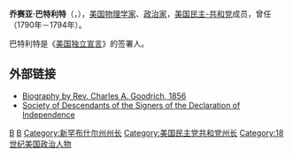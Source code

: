 {{Unreferenced|time=2019-02-28T07:41:40+00:00}}
{{Infobox officeholder
|name        = 乔赛亚·巴特利特<br>Josiah Bartlett
|image       = Josiah Bartlett.jpg
|imagesize   =
|office      = {{le|新罕布夏州州長|Governor of New Hampshire}}
|term_start  = 1790年6月5日
|term_end    = 1794年6月5日
|lieutenant  =
|predecessor = [[約翰·沙利文|約翰·沙利文]]
|successor   = {{le|约翰·泰勒·吉尔曼|John Taylor Gilman}}
|office2     = {{le|新罕布夏州最高法院|New Hampshire Supreme Court|新罕布夏州高級司法法院}}高級法官
|term_start2 = 1788年
|term_end2   = 1790年
|office3     = [[大陸會議|大陸會議]][[新罕布夏州|新罕布夏州]]代表
|term_start3 = 1778年
|term_end3   = 1778年
|term_start4 = 1775年
|term_end4   = 1776年
|birth_date  = {{Birth date|1729|11|21}}
|birth_place = {{flag|British America}}[[麻薩諸塞灣省|麻薩諸塞灣省]][[埃姆斯伯里_(麻薩諸塞州)|埃姆斯伯里]]
|death_date  = {{death date and age|1795|5|19|1729|11|21}}
|death_place = {{USA}}[[新罕布夏州|新罕布夏州]]{{le|金士頓 (新罕布夏州)|Kingston, New Hampshire|金士頓}}
|party       = [[美國民主-共和黨|民主-共和黨]]
|spouse      = 瑪莉·巴特利特（Mary Bartlett）
|children    = 10名，包括{{le|小喬賽亞·巴特利特|Josiah Bartlett Jr.}}
|signature   = Josiah Bartlett Signature.svg
}}
'''乔赛亚·巴特利特'''（{{lang-en|Josiah Bartlett}}，{{bd|1729年|11月21日|1795年|5月19日}}），[[美国|美国]][[物理学家|物理学家]]、[[政治家|政治家]]，[[美国民主-共和党|美国民主-共和党]]成员，曾任{{le|新罕布什尔州州长|Governor of New Hampshire}}（1790年－1794年）。

巴特利特是《[[美国独立宣言|美国独立宣言]]》的签署人。

== 外部链接 ==
* [http://www.colonialhall.com/bartlett/bartlett.php Biography by Rev. Charles A. Goodrich, 1856]{{Wayback|url=http://www.colonialhall.com/bartlett/bartlett.php |date=20080523150834 }}
* [http://www.dsdi1776.com Society of Descendants of the Signers of the Declaration of Independence]{{Wayback|url=http://www.dsdi1776.com/ |date=20200920201055 }}

{{start box}}
{{succession box|[[约翰·沙利文|约翰·沙利文]]|{{le|约翰·泰勒·吉尔曼|John Taylor Gilman}}|{{le|新罕布什尔州州长|Governor of New Hampshire}}|1790年－1794年}}
{{end box}}

{{美国独立宣言签署人}}
{{Authority control}}
{{DEFAULTSORT:bartlett}}
[[Category:1729年出生|B]]
[[Category:1795年逝世|B]]
[[Category:新罕布什尔州州长|Category:新罕布什尔州州长]]
[[Category:美国民主党共和党州长|Category:美国民主党共和党州长]]
[[Category:18世纪美国政治人物|Category:18世纪美国政治人物]]
{{US-poli-bio-stub}}